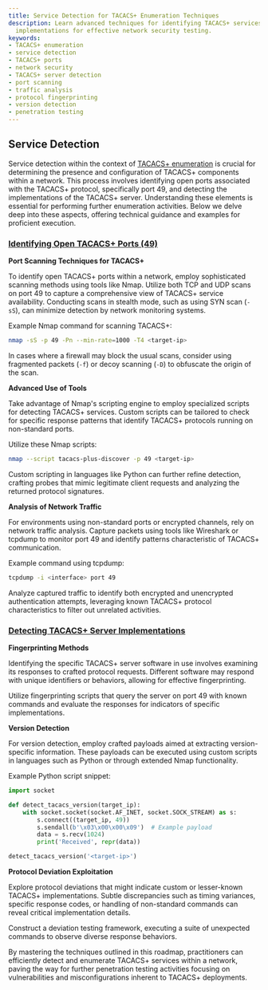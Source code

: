 ```yaml
---
title: Service Detection for TACACS+ Enumeration Techniques
description: Learn advanced techniques for identifying TACACS+ services and server
  implementations for effective network security testing.
keywords:
- TACACS+ enumeration
- service detection
- TACACS+ ports
- network security
- TACACS+ server detection
- port scanning
- traffic analysis
- protocol fingerprinting
- version detection
- penetration testing
---
```


## Service Detection

Service detection within the context of [TACACS+ enumeration](../) is crucial for determining the presence and configuration of TACACS+ components within a network. This process involves identifying open ports associated with the TACACS+ protocol, specifically port 49, and detecting the implementations of the TACACS+ server. Understanding these elements is essential for performing further enumeration activities. Below we delve deep into these aspects, offering technical guidance and examples for proficient execution.

### [Identifying Open TACACS+ Ports (49)](./identifying_open_tacacs+_ports_49)

**Port Scanning Techniques for TACACS+**

To identify open TACACS+ ports within a network, employ sophisticated scanning methods using tools like Nmap. Utilize both TCP and UDP scans on port 49 to capture a comprehensive view of TACACS+ service availability. Conducting scans in stealth mode, such as using SYN scan (`-sS`), can minimize detection by network monitoring systems.

Example Nmap command for scanning TACACS+:
```bash
nmap -sS -p 49 -Pn --min-rate=1000 -T4 <target-ip>
```

In cases where a firewall may block the usual scans, consider using fragmented packets (`-f`) or decoy scanning (`-D`) to obfuscate the origin of the scan.

**Advanced Use of Tools**

Take advantage of Nmap's scripting engine to employ specialized scripts for detecting TACACS+ services. Custom scripts can be tailored to check for specific response patterns that identify TACACS+ protocols running on non-standard ports.

Utilize these Nmap scripts:
```bash
nmap --script tacacs-plus-discover -p 49 <target-ip>
```

Custom scripting in languages like Python can further refine detection, crafting probes that mimic legitimate client requests and analyzing the returned protocol signatures.

**Analysis of Network Traffic**

For environments using non-standard ports or encrypted channels, rely on network traffic analysis. Capture packets using tools like Wireshark or tcpdump to monitor port 49 and identify patterns characteristic of TACACS+ communication.

Example command using tcpdump:
```bash
tcpdump -i <interface> port 49
```

Analyze captured traffic to identify both encrypted and unencrypted authentication attempts, leveraging known TACACS+ protocol characteristics to filter out unrelated activities.

### [Detecting TACACS+ Server Implementations](./detecting_tacacs+_server_implementations)

**Fingerprinting Methods**

Identifying the specific TACACS+ server software in use involves examining its responses to crafted protocol requests. Different software may respond with unique identifiers or behaviors, allowing for effective fingerprinting.

Utilize fingerprinting scripts that query the server on port 49 with known commands and evaluate the responses for indicators of specific implementations.

**Version Detection**

For version detection, employ crafted payloads aimed at extracting version-specific information. These payloads can be executed using custom scripts in languages such as Python or through extended Nmap functionality.

Example Python script snippet:
```python
import socket

def detect_tacacs_version(target_ip):
    with socket.socket(socket.AF_INET, socket.SOCK_STREAM) as s:
        s.connect((target_ip, 49))
        s.sendall(b'\x03\x00\x00\x09')  # Example payload
        data = s.recv(1024)
        print('Received', repr(data))

detect_tacacs_version('<target-ip>')
```

**Protocol Deviation Exploitation**

Explore protocol deviations that might indicate custom or lesser-known TACACS+ implementations. Subtle discrepancies such as timing variances, specific response codes, or handling of non-standard commands can reveal critical implementation details.

Construct a deviation testing framework, executing a suite of unexpected commands to observe diverse response behaviors.

By mastering the techniques outlined in this roadmap, practitioners can efficiently detect and enumerate TACACS+ services within a network, paving the way for further penetration testing activities focusing on vulnerabilities and misconfigurations inherent to TACACS+ deployments.
